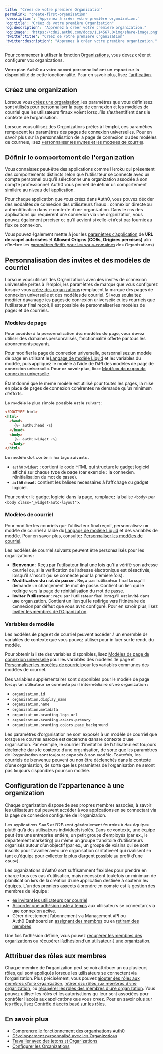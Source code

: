 ---
title: "Créez de votre première Organization"
permalink: "create-first-organization"
'description': "Apprenez à créer votre première organization."
'og:title': "Créez de votre première Organization"
'og:description': "Apprenez à créer votre première organization."
'og:image': "https://cdn2.auth0.com/docs/1.14567.0/img/share-image.png"
'twitter:title': "Créez de votre première Organization"
'twitter:description': "Apprenez à créer votre première organization."
---

Pour commencer à utiliser la fonction [Organizations](/docs/fr-ca/manage-users/organizations/organizations-overview), vous devez créer et configurer vos organizations.

<Card title="La disponibilité varie selon le plan Auth0">

Votre plan Auth0 ou votre accord personnalisé ont un impact sur la disponibilité de cette fonctionnalité. Pour en savoir plus, lisez [Tarification](https://auth0.com/pricing).

</Card>

## Créez une organization

Lorsque vous [créez une organisation](/docs/fr-ca/manage-users/organizations/configure-organizations/create-organizations), les paramètres que vous définissez sont utilisés pour personnaliser la page de connexion et les modèles de courriel que les utilisateurs finaux voient lorsqu’ils s’authentifient dans le contexte de l’organisation.

Lorsque vous utilisez des Organizations prêtes à l’emploi, ces paramètres remplacent les paramètres des pages de connexion universelles. Pour en savoir plus sur la personnalisation de la page de connexion ou des modèles de courriels, lisez [Personnaliser les invites et les modèles de courriel](#customize-prompts-and-email-templates).

## Définir le comportement de l'organization

Vous connaissez peut-être des applications comme Heroku qui présentent des comportements distincts selon que l’utilisateur se connecte avec un compte personnel ou qu’il sélectionne une organization associée à son compte professionnel. Auth0 vous permet de définir un comportement similaire au niveau de l’application.

Pour chaque application que vous créez dans Auth0, vous pouvez décider des modalités de connexion des utilisateurs finaux : connexion directe ou authentification dans le contexte d’une organization. Dans le cas des applications qui requièrent une connexion via une organization, vous pouvez également préciser ce qu’il advient si celle-ci n’est pas fournie au flux de connexion.

Vous pouvez également mettre à jour les [paramètres d’application](/docs/fr-ca/get-started/applications/application-settings) de **URL de rappel autorisées** et **Allowed Origins (CORs, Origines permises)** afin d’inclure les [paramètres fictifs pour les sous-domaines](/docs/fr-ca/get-started/applications/wildcards-for-subdomains) des Organizations).

## Personnalisation des invites et des modèles de courriel

Lorsque vous utilisez des Organizations avec des invites de connexion universelle prêtes à l’emploi, les paramètres de marque que vous configurez lorsque vous [créez des organizations](/docs/fr-ca/manage-users/organizations/configure-organizations/create-organizations) remplacent la marque des pages de connexion universelle et des modèles de courriel. Si vous souhaitez modifier davantage les pages de connexion universelle et les courriels que l’utilisateur final reçoit, il est possible de personnaliser les modèles de pages et de courriels.

### Modèles de page

<Callout icon="file-lines" color="#0EA5E9" iconType="regular">

Pour accéder à la personnalisation des modèles de page, vous devez utiliser des domaines personnalisés, fonctionnalité offerte par tous les abonnements payants.

</Callout>

Pour modifier la page de connexion universelle, personnalisez un modèle de page en utilisant le [Langage de modèle Liquid](https://shopify.github.io/liquid/) et les variables du modèle, puis appliquez le modèle à l’aide de l’API des modèles de page de connexion universelle. Pour en savoir plus, lisez [Modèles de pages de connexion universelle](/docs/fr-ca/customize/login-pages/universal-login/customize-templates).

Étant donné que le même modèle est utilisé pour toutes les pages, la mise en place de pages de connexion cohérentes ne demande qu’un minimum d’efforts.

Le modèle le plus simple possible est le suivant :

```html lines
<!DOCTYPE html>
<html>
  <head>
    {%- auth0:head -%}
  </head>
  <body>
    {%- auth0:widget -%}
  </body>
</html>
```

Le modèle doit contenir les tags suivants :

* `auth0:widget` : contient le code HTML qui structure le gadget logiciel affiché sur chaque type de page (par exemple : la connexion, réinitialisation du mot de passe).
* **`auth0:head`** : contient les balises nécessaires à l’affichage du gadget logiciel.

Pour centrer le gadget logiciel dans la page, remplacez la balise `<body>` par `<body class="_widget-auto-layout">`.

### Modèles de courriel

Pour modifier les courriels que l’utilisateur final reçoit, personnalisez un modèle de courriel à l’aide du [Langage de modèle Liquid](https://shopify.github.io/liquid/) et des variables de modèle. Pour en savoir plus, consultez [Personnaliser les modèles de courriel](/docs/fr-ca/customize/email/email-templates).

Les modèles de courriel suivants peuvent être personnalisés pour les organizations :

* **Bienvenue** : Reçu par l’utilisateur final une fois qu’il a vérifié son adresse courriel ou, si la vérification de l’adresse électronique est désactivée, lorsqu’il s’inscrit (ou se connecte pour la première fois).
* **Modification du mot de passe** : Reçu par l’utilisateur final lorsqu’il demande un changement de mot de passe. Contient un lien qui le redirige vers la page de réinitialisation du mot de passe.
* **Inviter l’utilisateur** : reçu par l’utilisateur final lorsqu’il est invité dans une organization. Contient un lien qui le redirige vers l’itinéraire de connexion par défaut que vous avez configuré. Pour en savoir plus, lisez [Inviter les membres de l’Organization](/docs/fr-ca/manage-users/organizations/configure-organizations/invite-members).

### Variables de modèle

Les modèles de page et de courriel peuvent accéder à un ensemble de variables de contexte que vous pouvez utiliser pour influer sur le rendu du modèle.

Pour obtenir la liste des variables disponibles, lisez [Modèles de page de connexion universelle](/docs/fr-ca/customize/login-pages/universal-login/customize-templates) pour les variables des modèles de page et [Personnaliser les modèles de courriel](/docs/fr-ca/customize/email/email-templates) pour les variables communes des modèles de courriel.

Des variables supplémentaires sont disponibles pour le modèle de page lorsqu’un utilisateur se connecte par l’intermédiaire d’une organization :

* `organization.id`
* `organization.display_name`
* `organization.name`
* `organization.metadata`
* `organization.branding.logo_url`
* `organization.branding.colors.primary`
* `organization.branding.colors.page_background`

<Callout icon="file-lines" color="#0EA5E9" iconType="regular">

Les paramètres d’organisation ne sont exposés à un modèle de courriel que lorsque le courriel associé est déclenché dans le contexte d’une organisation. Par exemple, le courriel d’invitation de l’utilisateur est toujours déclenché dans le contexte d’une organisation, de sorte que les paramètres de l’organisation sont toujours exposés à son modèle. Toutefois, les courriels de bienvenue peuvent ou non être déclenchés dans le contexte d’une organisation, de sorte que les paramètres de l’organisation ne seront pas toujours disponibles pour son modèle.

</Callout>

## Configuration de l’appartenance à une organization

Chaque organization dispose de ses propres membres associés, à savoir les utilisateurs qui peuvent accéder à vos applications en se connectant via la page de connexion configurée de l’organization.

Les applications SaaS et B2B sont généralement fournies à des équipes plutôt qu’à des utilisateurs individuels isolés. Dans ce contexte, une équipe peut être une entreprise entière, un petit groupe d’employés (par ex., le département marketing) ou même un groupe transitoire d’utilisateurs organisés autour d’un objectif (par ex., un groupe de voisins qui se sont inscrits pour travailler avec une organisation caritative et qui rivalisent en tant qu’équipe pour collecter le plus d’argent possible au profit d’une cause).

Les organizations d’Auth0 sont suffisamment flexibles pour prendre en charge tous ces cas d’utilisation, mais nécessitent toutefois un minimum de planification lors de la création d’une application destinée à soutenir les équipes. L’un des premiers aspects à prendre en compte est la gestion des membres de l’équipe :

* [en invitant les utilisateurs par courriel](/docs/fr-ca/manage-users/organizations/configure-organizations/invite-members)
* [Accorder une adhésion juste à temps](/docs/fr-ca/manage-users/organizations/configure-organizations/grant-just-in-time-membership) aux utilisateurs se connectant via une connexion active.
* Gérer directement l’abonnement via Management API ou Auth0 Dashboard en [assignant des membres](/docs/fr-ca/manage-users/organizations/configure-organizations/assign-members) ou en [retirant des membres](/docs/fr-ca/manage-users/organizations/configure-organizations/remove-members)

Une fois l’adhésion définie, vous pouvez [récupérer les membres des organizations](/docs/fr-ca/manage-users/organizations/configure-organizations/retrieve-members) ou [récupérer l’adhésion d’un utilisateur à une organization](/docs/fr-ca/manage-users/organizations/configure-organizations/retrieve-user-membership).

## Attribuer des rôles aux membres

Chaque membre de l’organization peut se voir attribuer un ou plusieurs rôles, qui sont appliqués lorsque les utilisateurs se connectent via l’organization. Plus précisément, vous pouvez [ajouter des rôles aux membres d’une organization](/docs/fr-ca/manage-users/organizations/configure-organizations/add-member-roles), [retirer des rôles aux membres d’une organization](/docs/fr-ca/manage-users/organizations/configure-organizations/remove-member-roles), ou [récupérer les rôles des membres d’une organization](/docs/fr-ca/manage-users/organizations/configure-organizations/retrieve-member-roles). Vous pouvez utiliser les rôles et les autorisations qui leur sont associées pour contrôler l’accès aux [applications que vous créez](/docs/fr-ca/manage-users/organizations/custom-development). Pour en savoir plus sur les rôles, lisez [Contrôle d’accès basé sur les rôles](/docs/fr-ca/manage-users/access-control/rbac).

## En savoir plus

* [Comprendre le fonctionnement des organisations Auth0](/docs/fr-ca/manage-users/organizations/organizations-overview)
* [Développement personnalisé avec les Organizations](/docs/fr-ca/manage-users/organizations/custom-development)
* [Travailler avec des jetons et Organizations](/docs/fr-ca/manage-users/organizations/using-tokens)
* [Configurer les Organizations](/docs/fr-ca/manage-users/organizations/configure-organizations)